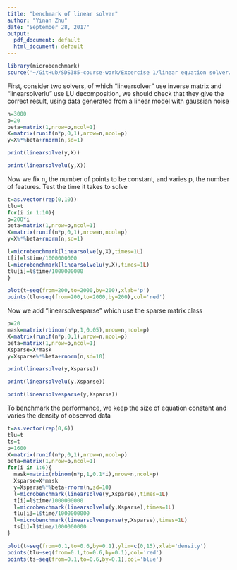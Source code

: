 ```yaml
---
title: "benchmark of linear solver"
author: "Yinan Zhu"
date: "September 28, 2017"
output:
  pdf_document: default
  html_document: default
---
```

```r
library(microbenchmark)
source('~/GitHub/SDS385-course-work/Excercise 1/linear equation solver/linear solver.R')
```
First, consider two solvers, of which "linearsolver" use inverse matrix and "linearsolverlu" use LU decomposition, we should check that they give the correct result, using data generated from a linear model with gaussian noise

```r
n=3000
p=20
beta=matrix(1,nrow=p,ncol=1)
X=matrix(runif(n*p,0,1),nrow=n,ncol=p)
y=X%*%beta+rnorm(n,sd=1)
```
```r
print(linearsolve(y,X))
```
```r
print(linearsolvelu(y,X))
```

Now we fix n, the number of points to be constant, and varies p, the number of features. Test the time it takes to solve

```r
t=as.vector(rep(0,10))
tlu=t
for(i in 1:10){
p=200*i
beta=matrix(1,nrow=p,ncol=1)
X=matrix(runif(n*p,0,1),nrow=n,ncol=p)
y=X%*%beta+rnorm(n,sd=1)

l=microbenchmark(linearsolve(y,X),times=1L)
t[i]=l$time/1000000000
l=microbenchmark(linearsolvelu(y,X),times=1L)
tlu[i]=l$time/1000000000
}
```
```r
plot(t~seq(from=200,to=2000,by=200),xlab='p')
points(tlu~seq(from=200,to=2000,by=200),col='red')
```

Now we add "linearsolvesparse" which use the sparse matrix class

```r
p=20
mask=matrix(rbinom(n*p,1,0.05),nrow=n,ncol=p)
X=matrix(runif(n*p,0,1),nrow=n,ncol=p)
beta=matrix(1,nrow=p,ncol=1)
Xsparse=X*mask
y=Xsparse%*%beta+rnorm(n,sd=10)
```
```r
print(linearsolve(y,Xsparse))
```
```r
print(linearsolvelu(y,Xsparse))
```
```r
print(linearsolvesparse(y,Xsparse))
```

To benchmark the performance, we keep the size of equation constant and varies the density of observed data

```r
t=as.vector(rep(0,6))
tlu=t
ts=t
p=1600
X=matrix(runif(n*p,0,1),nrow=n,ncol=p)
beta=matrix(1,nrow=p,ncol=1)
for(i in 1:6){
  mask=matrix(rbinom(n*p,1,0.1*i),nrow=n,ncol=p)
  Xsparse=X*mask
  y=Xsparse%*%beta+rnorm(n,sd=10)
  l=microbenchmark(linearsolve(y,Xsparse),times=1L)
  t[i]=l$time/1000000000
  l=microbenchmark(linearsolvelu(y,Xsparse),times=1L)
  tlu[i]=l$time/1000000000
  l=microbenchmark(linearsolvesparse(y,Xsparse),times=1L)
  ts[i]=l$time/1000000000
}
```
```r
plot(t~seq(from=0.1,to=0.6,by=0.1),ylim=c(0,15),xlab='density')
points(tlu~seq(from=0.1,to=0.6,by=0.1),col='red')
points(ts~seq(from=0.1,to=0.6,by=0.1),col='blue')
```

